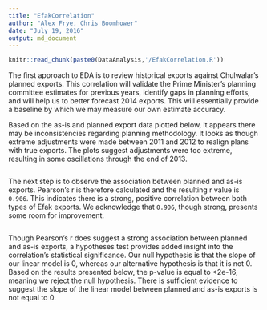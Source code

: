 ```yaml
---
title: "EfakCorrelation"
author: "Alex Frye, Chris Boomhower"
date: "July 19, 2016"
output: md_document
---
```


```r
knitr::read_chunk(paste0(DataAnalysis,'/EfakCorrelation.R'))
```

The first approach to EDA is to review historical exports against Chulwalar's planned exports. This correlation will validate the Prime Minister's planning committee estimates for previous years, identify gaps in planning efforts, and will help us to better forecast 2014 exports. This will essentially provide a baseline by which we may measure our own estimate accuracy.

Based on the as-is and planned export data plotted below, it appears there may be inconsistencies regarding planning methodology. It looks as though extreme adjustments were made between 2011 and 2012 to realign plans with true exports. The plots suggest adjustments were too extreme, resulting in some oscillations through the end of 2013.

```r
```

The next step is to observe the association between planned and as-is exports. Pearson's r is therefore calculated and the resulting r value is `0.906`. This indicates there is a strong, positive correlation between both types of Efak exports. We acknowledge that `0.906`, though strong, presents some room for improvement.

```r
```

Though Pearson's r does suggest a strong association between planned and as-is exports, a hypotheses test provides added insight into the correlation's statistical significance. Our null hypothesis is that the slope of our linear model is 0, whereas our alternative hypothesis is that it is not 0. Based on the results presented below, the p-value is equal to <2e-16, meaning we reject the null hypothesis. There is sufficient evidence to suggest the slope of the linear model between planned and as-is exports is not equal to 0.

```r
```
